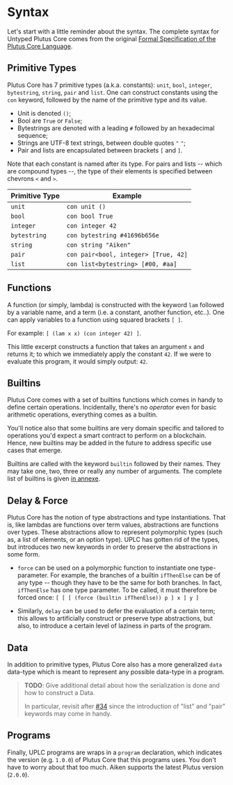# Syntax

Let's start with a little reminder about the syntax. The complete syntax for Untyped Plutus Core comes from the original [Formal Specification of the Plutus Core Language](/resources/plutus-core-specification.pdf).

## Primitive Types

Plutus Core has 7 primitive types (a.k.a. constants): `unit`, `bool`, `integer`, `bytestring`, `string`, `pair` and `list`.
One can construct constants using the `con` keyword, followed by the name of the primitive type and its value.

- Unit is denoted `()`;
- Bool are `True` or `False`;
- Bytestrings are denoted with a leading `#` followed by an hexadecimal sequence;
- Strings are UTF-8 text strings, between double quotes `"` `"`;
- Pair and lists are encapsulated between brackets `[` and `]`.

Note that each constant is named after its type. For pairs and lists -- which are compound types --, the type of their elements is specified between chevrons `<` and `>`.

| Primitive Type | Example                              |
| -------------- | ------------------------------------ |
| `unit`         | `con unit ()`                        |
| `bool`         | `con bool True`                      |
| `integer`      | `con integer 42`                     |
| `bytestring`   | `con bytestring #41696b656e`         |
| `string`       | `con string "Aiken"`                 |
| `pair`         | `con pair<bool, integer> [True, 42]` |
| `list`         | `con list<bytestring> [#00, #aa]`    |

## Functions

A function (or simply, lambda) is constructed with the keyword `lam` followed
by a variable name, and a term (i.e. a constant, another function, etc..). One
can apply variables to a function using squared brackets `[ ]`.

For example: `[ (lam x x) (con integer 42) ]`.

This little excerpt constructs a function that takes an argument `x` and returns
it; to which we immediately apply the constant `42`. If we were to evaluate this
program, it would simply output: `42`.

## Builtins

Plutus Core comes with a set of builtins functions which comes in handy to
define certain operations. Incidentally, there's no _operator_ even for basic
arithmetic operations, everything comes as a builtin.

You'll notice also that some builtins are very domain specific and tailored to
operations you'd expect a smart contract to perform on a blockchain. Hence, new
builtins may be added in the future to address specific use cases that emerge.

Builtins are called with the keyword `builtin` followed by their names. They may
take one, two, three or really any number of arguments. The complete list of builtins
is given [in annexe](./builtins.md).

## Delay & Force

Plutus Core has the notion of type abstractions and type instantiations. That is, like lambdas are functions over term values, abstractions are functions over types. These abstractions allow to represent polymorphic types (such as, a list of elements, or an option type). UPLC has gotten rid of the types, but introduces two new keywords in order to preserve the abstractions in some form.

- `force` can be used on a polymorphic function to instantiate one type-parameter. For example, the branches of a builtin `ifThenElse` can be of any type -- though they have to be the same for both branches. In fact, `ifThenElse` has one type parameter. To be called, it must therefore be forced once: `[ [ [ (force (builtin ifThenElse)) p ] x ] y ]`

- Similarly, `delay` can be used to defer the evaluation of a certain term; this allows to artificially construct or preserve type abstractions, but also, to introduce a certain level of laziness in parts of the program.

## Data

In addition to primitive types, Plutus Core also has a more generalized `data`
data-type which is meant to represent any possible data-type in a program.

> **TODO**: Give additional detail about how the serialization is done and how
> to construct a Data.
>
> In particular, revisit after [#34](https://github.com/txpipe/aiken/issues/34)
> since the introduction of "list" and "pair" keywords may come in handy.

## Programs

Finally, UPLC programs are wraps in a `program` declaration, which indicates
the version (e.g. `1.0.0`) of Plutus Core that this programs uses. You don't
have to worry about that too much. Aiken supports the latest Plutus version
(`2.0.0`).
